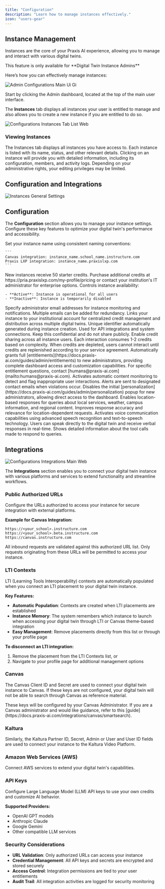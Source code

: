 ```yaml
---
title: "Configuration"
description: "Learn how to manage instances effectively."
icon: "users-gear"
---
```


## Instance Management

Instances are the core of your Praxis AI experience, allowing you to manage and interact with various digital twins.

<Note>
  This feature is only available for **Digital Twin Instance Admins**
</Note>

Here’s how you can effectively manage instances:

![Admin Configurations Main Ui Gi](/images/admin-configurations-main-ui.gif)

Start by clicking the <Icon icon="house-chimney" /> Admin dashboard, located at the top of the main user interface.

The **Instances** tab displays all instances your user is entitled to manage and also allows you to create a new instance if you are entitled to do so.

![Configurations Instances Tab List Web](/images/configurations-instances-tab-list.webp)

### Viewing Instances

<CardGroup cols={2}>
  <Card title="List of Instances" icon="pencil" iconType="regular" color="#27b834">
    The Instances tab displays all instances you have access to. Each instance is listed with its name, status, and other relevant details.
  </Card>
  <Card title="Instance Details" icon="gear">
    Clicking on an instance will provide you with detailed information, including its configuration, members, and activity logs.
  </Card>
</CardGroup>

<Warning>
  Depending on your administrative rights, your editing privileges may be limited.
</Warning>

## Configuration and Integrations

![Instances General Settings](/images/guides/admin/instance-general-settings.webp)

## Configuration

The **Configuration** section allows you to manage your instance settings. Configure these key features to optimize your digital twin's performance and accessibility.

<AccordionGroup>
  <Accordion title="Name">
    Set your instance name using consistent naming conventions:

    ```
    Canvas integration: instance_name.school_name.instructure.com
    Praxis LXP integration: instance_name.praxislxp.com
    ```
  </Accordion>
  <Accordion title="Credits">
    New instances receive 50 starter credits. Purchase additional credits at https://pria.praxislxp.com/my-profile/pricing or contact your institution's IT administrator for enterprise options.
  </Accordion>
  <Accordion title="Status">
    Controls instance availability:

    - **Active**: Instance is operational for all users
    - **Inactive**: Instance is temporarily disabled
  </Accordion>
  <Accordion title="Contact Emails">
    Specify administrator email addresses for instance monitoring and notifications. Multiple emails can be added for redundancy.
  </Accordion>
  <Accordion title="Account">
    Links your instance to your institutional account for centralized credit management and distribution across multiple digital twins.
  </Accordion>
  <Accordion title="Public ID">
    Unique identifier automatically generated during instance creation. Used for API integrations and system connections. Keep this confidential and do not share publicly.
  </Accordion>
  <Accordion title="Pool Credits">
    Enable credit sharing across all instance users. Each interaction consumes 1-2 credits based on complexity. When credits are depleted, users cannot interact until credits are replenished according to your service agreement.
  </Accordion>
  <Accordion title="Grant Entitlements to New Admins">
    Automatically grants full [entitlements](https://docs.praxis-ai.com/guides/admin/entitlements) to new administrators, providing complete dashboard access and customization capabilities. For specific entitlement questions, contact [humans@praxis-ai.com](mailto:humans@praxis-ai.com).
  </Accordion>
  <Accordion title="Enable Moderation">
    Activates automatic content monitoring to detect and flag inappropriate user interactions. Alerts are sent to designated contact emails when violations occur.
  </Accordion>
  <Accordion title="Don't Prompt to Personalize">
    Disables the initial [personalization](https://docs.praxis-ai.com/guides/admin/personalization) popup for new administrators, allowing direct access to the dashboard.
  </Accordion>
  <Accordion title="Use Location">
    Enables location-based responses for queries about local services, weather, campus information, and regional content. Improves response accuracy and relevance for location-dependent requests.
  </Accordion>
  <Accordion title="Enable Convo">
    Activates voice communication capabilities using advanced speech recognition and text-to-speech technology. Users can speak directly to the digital twin and receive verbal responses in real-time.
  </Accordion>
  <Accordion title="Display Agent Details">
    Shows detailed information about the tool calls made to respond to queries.
  </Accordion>
</AccordionGroup>

## Integrations

![Configurations Integrations Main Web](/images/configurations-integrations-main.webp)

The **Integrations** section enables you to connect your digital twin instance with various platforms and services to extend functionality and streamline workflows.

### **Public Authorized URLs**

Configure the URLs authorized to access your instance for secure integration with external platforms.

**Example for Canvas Integration:**

```
https://<your_school>.instructure.com
https://<your_school>.beta.instructure.com
https://canvas.instructure.com
```

All inbound requests are validated against this authorized URL list. Only requests originating from these URLs will be permitted to access your instance.

### **LTI Contexts**

LTI (Learning Tools Interoperability) contexts are automatically populated when you connect an LTI placement to your digital twin instance.

**Key Features:**

- **Automatic Population**: Contexts are created when LTI placements are established
- **Instance Memory**: The system remembers which instance to launch when accessing your digital twin through LTI or Canvas theme-based integration
- **Easy Management**: Remove placements directly from this list or through your profile page

**To disconnect an LTI integration:**

1. Remove the placement from the LTI Contexts list, or
2. Navigate to your profile page for additional management options

### Canvas

The Canvas Client ID and Secret are used to connect your digital twin instance to Canvas. If these keys are not configured, your digital twin will not be able to search through Canvas as reference material.

<Info>
  These keys will be configured by your Canvas Administrator. If you are a Canvas administrator and would like guidance, refer to this [guide](https://docs.praxis-ai.com/integrations/canvas/smartsearch).
</Info>

### Kaltura

Similarly, the Kaltura Partner ID, Secret, Admin or User and User ID fields are used to connect your instance to the Kaltura Video Platform.

### Amazon Web Services (AWS)

Connect AWS services to extend your digital twin's capabilities.

### API Keys

Configure Large Language Model (LLM) API keys to use your own credits and customize AI behavior.

**Supported Providers:**

- OpenAI GPT models
- Anthropic Claude
- Google Gemini
- Other compatible LLM services

### Security Considerations

- **URL Validation**: Only authorized URLs can access your instance
- **Credential Management**: All API keys and secrets are encrypted and stored securely
- **Access Control**: Integration permissions are tied to your user entitlements
- **Audit Trail**: All integration activities are logged for security monitoring